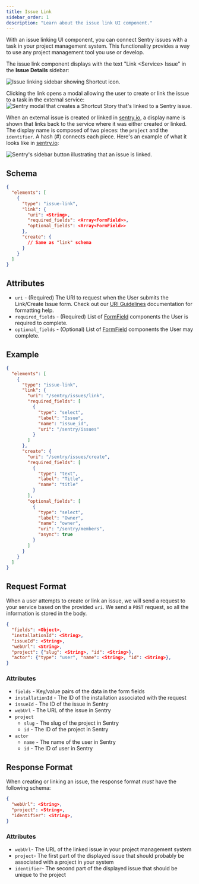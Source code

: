 ```yaml
---
title: Issue Link
sidebar_order: 1
description: "Learn about the issue link UI component."
---
```


With an issue linking UI component, you can connect Sentry issues with a task in your project management system. This functionality provides a way to use any project management tool you use or develop.

The issue link component displays with the text "Link &lt;Service&gt; Issue" in the **Issue Details** sidebar:

![Issue linking sidebar showing Shortcut icon.](/product/integrations/integration-platform/ui-components/issue-sidebar-icons.png)

Clicking the link opens a modal allowing the user to create or link the issue to a task in the external service:
![Sentry modal that creates a Shortcut Story that's linked to a Sentry issue.](/product/integrations/issue-tracking/shortcut/shortcut_create_story_with_issue.png)

When an external issue is created or linked in [sentry.io](https://sentry.io), a display name is shown that links back to the service where it was either created or linked. The display name is composed of two pieces: the `project` and the `identifier`. A hash (#) connects each piece. Here's an example of what it looks like in [sentry.io](https://sentry.io):

![Sentry's sidebar button illustrating that an issue is linked.](/product/integrations/issue-tracking/shortcut/shortcut_story_in_linked_issues_82.png)

## Schema

```json {filename:schema.json}
{
  "elements": [
    {
      "type": "issue-link",
      "link": {
        "uri": <String>,
        "required_fields": <Array<FormField>>,
        "optional_fields": <Array<FormField>>
      },
      "create": {
        // Same as "link" schema
      }
    }
  ]
}
```

## Attributes

- `uri` - (Required) The URI to request when the User submits the Link/Create Issue form. Check out our [URI Guidelines](/product/integrations/integration-platform/ui-components/#uri-guidelines) documentation for formatting help.
- `required_fields` - (Required) List of [FormField](/product/integrations/integration-platform/ui-components/formfield) components the User is required to complete.
- `optional_fields` - (Optional) List of [FormField](/product/integrations/integration-platform/ui-components/formfield) components the User may complete.

## Example

```json {filename:schema.json}
{
  "elements": [
    {
      "type": "issue-link",
      "link": {
        "uri": "/sentry/issues/link",
        "required_fields": [
          {
            "type": "select",
            "label": "Issue",
            "name": "issue_id",
            "uri": "/sentry/issues"
          }
        ]
      },
      "create": {
        "uri": "/sentry/issues/create",
        "required_fields": [
          {
            "type": "text",
            "label": "Title",
            "name": "title"
          }
        ],
        "optional_fields": [
          {
            "type": "select",
            "label": "Owner",
            "name": "owner",
            "uri": "/sentry/members",
            "async": true
          }
        ]
      }
    }
  ]
}
```

## Request Format

When a user attempts to create or link an issue, we will send a request to your service based on the provided `uri`. We send a `POST` request, so all the information is stored in the body.

```json
{
  "fields": <Object>,
  "installationId": <String>,
  "issueId": <String>,
  "webUrl": <String>,
  "project": {"slug": <String>, "id": <String>},
  "actor": {"type": "user", "name": <String>, "id": <String>},
}
```

### Attributes

- `fields` - Key/value pairs of the data in the form fields
- `installationId` - The ID of the installation associated with the request
- `issueId` - The ID of the issue in Sentry
- `webUrl` - The URL of the issue in Sentry
- `project`
  - `slug` - The slug of the project in Sentry
  - `id` - The ID of the project in Sentry
- `actor`
  - `name` - The name of the user in Sentry
  - `id` - The ID of user in Sentry

## Response Format

When creating or linking an issue, the response format _must_ have the following schema:

```json
{
  "webUrl": <String>,
  "project": <String>,
  "identifier": <String>,
}
```

### Attributes

- `webUrl`- The URL of the linked issue in your project management system
- `project`- The first part of the displayed issue that should probably be associated with a project in your system
- `identifier`- The second part of the displayed issue that should be unique to the project
